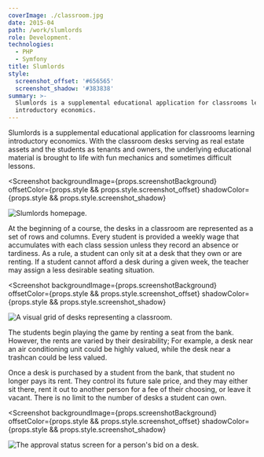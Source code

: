 ```yaml
---
coverImage: ./classroom.jpg
date: 2015-04
path: /work/slumlords
role: Development.
technologies:
  - PHP
  - Symfony
title: Slumlords
style:
  screenshot_offset: '#656565'
  screenshot_shadow: '#383838'
summary: >-
  Slumlords is a supplemental educational application for classrooms learning
  introductory economics.
---
```


Slumlords is a supplemental educational application for classrooms learning introductory
economics. With the classroom desks serving as real estate assets and the students
as tenants and owners, the underlying educational material is brought to life with
fun mechanics and sometimes difficult lessons.

<Screenshot
  backgroundImage={props.screenshotBackground}
  offsetColor={props.style && props.style.screenshot_offset}
  shadowColor={props.style && props.style.screenshot_shadow}
>

![Slumlords homepage.](./slumlords-homepage.png)

</Screenshot>

At the beginning of a course, the desks in a classroom are represented as a set
of rows and columns. Every student is provided a weekly wage that accumulates with each class
session unless they record an absence or tardiness. As a rule, a student can only
sit at a desk that they own or are renting. If a student cannot afford a desk
during a given week, the teacher may assign a less desirable seating situation.

<Screenshot
  backgroundImage={props.screenshotBackground}
  offsetColor={props.style && props.style.screenshot_offset}
  shadowColor={props.style && props.style.screenshot_shadow}
>

![A visual grid of desks representing a classroom.](./slumlords-desks.png)

</Screenshot>

The students begin playing the game by renting a seat from the bank. However,
the rents are varied by their desirability; For example, a desk near an
air conditioning unit could be highly valued, while the desk near a trashcan
could be less valued.

Once a desk is purchased by a student from the bank, that student no longer pays its rent. They
control its future sale price, and they may either sit there, rent it out
to another person for a fee of their choosing, or leave it vacant. There is no limit
to the number of desks a student can own.

<Screenshot
  backgroundImage={props.screenshotBackground}
  offsetColor={props.style && props.style.screenshot_offset}
  shadowColor={props.style && props.style.screenshot_shadow}
>

![The approval status screen for a person's bid on a desk.](./slumlords-barter.png)

</Screenshot>
